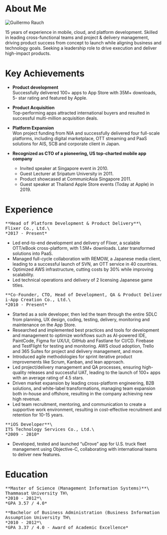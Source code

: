 
# About Me

<Image
  src="/images/headshot.jpg"
  alt="Guillermo Rauch"
  className="rounded-full bg-gray-100 block mt-2 mb-5 mx-auto sm:float-right sm:ml-5 sm:mb-5"
  unoptimized
  width={160}
  height={160}
  priority
/>

15 years of experience in mobile, cloud, and platform development. Skilled in leading cross-functional teams and project & delivery management, driving product success from concept to launch while aligning business and technology goals. Seeking a leadership role to drive execution and deliver high-impact products.

# Key Achievements

- **Product development**\
Successfully delivered 100+ apps to  App Store with 35M+ downloads, 5- star rating and featured by Apple.

- **Product Acquisition**\
Top-performing apps attracted international buyers and resulted in successful multi-million acquisition deals.

- **Platform Expansion**\
Won project funding from NIA and successfully delivered four full-scale platforms, including digital marketplace, OTT streaming and PaaS solutions for AIS, SCB and corporate client in Japan.

- **Recognized as CTO of a pioneering, US top-charted mobile app company**
  - Invited speaker at Singapore event in 2010.
  - Guest Lecturer at Sripatum University in 2011.
  - Product showcased at CommunicAsia Singapore 2011.
  - Guest speaker at Thailand Apple Store events (Today at Apple) in 2019.

# Experience

<pre>**Head of Platform Development & Product Delivery**\
Flixer Co., Ltd.\
*2017 - Present*</pre>
- Led end-to-end development and delivery of Flixer, a scalable OTT/eBook cross-platform, with 1.5M+ downloads. Later transformed solutions into PaaS.
- Managed full-cycle collaboration with REMOW, a Japanese media client, leading to a successful launch of SVN, an OTT service in 40 countries.
- Optimized AWS infrastructure, cutting costs by 30% while improving scalability.
- Led technical operations and delivery of 2 licensing Japanese game titles.

<pre>**Co-Founder, CTO, Head of Development, QA & Product Delivery**\
i-App Creation Co., Ltd.\
*2010 - Present*</pre>
- Started as a sole developer, then led the team through the entire SDLC from planning, UX design, coding, testing, delivery, monitoring and maintenance on the App Store.
- Researched and implemented best practices and tools for development and management to optimize workflows such as AI-powered IDE, PaintCode, Figma for UX/UI, GitHub and Fastlane for CI/CD. Firebase and TestFlight for testing and monitoring. AWS cloud adoption, Trello and 365 Suites for project and delivery management, and more.
- Introduced agile methodologies for sprint iterative product improvements like Scrum, Kanban, and lean approach.
- Led project/delivery management and QA processes, ensuring high-quality releases and successful UAT, leading to the launch of 100+ apps with an average rating of 4.5 stars.
- Driven market expansion by leading cross-platform engineering, B2B solutions, and white-label transformations, managing team expansion both in-house and offshore, resulting in the company achieving new high revenue.
- Led team recruitment, mentoring, and communication to create a supportive work environment, resulting in cost-effective recruitment and retention for 10-15 years.

<pre>**iOS Developer**\
ITS Technology Services Co., Ltd.\
*2009 - 2010*</pre>
- Developed, tested and launched “uDrove” app for U.S. truck fleet management using Objective-C, collaborating with international teams to deliver new features.

# Education

<pre>**Master of Science (Management Information Systems)**\
Thammasat University TH\
*2010 - 2012*\
*GPA 3.57 / 4.0*</pre>

<pre>**Bachelor of Business Administration (Business Information System)**\
Assumption University TH\
*2010 - 2012*\
*GPA 3.37 / 4.0 - Award of Academic Excellence*</pre>